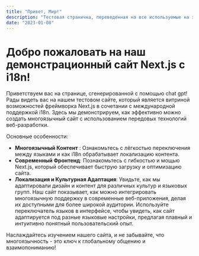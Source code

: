 ```yaml
---
title: "Привет, Мир!"
description: "Тестовая страничка, переведенная на все используемые на этом сайте языки"
date: "2023-01-08"
---
```


# Добро пожаловать на наш демонстрационный сайт Next.js с i18n!

Приветствуем вас на странице, сгенерированной с помощью chat gpt! Рады видеть вас на нашем тестовом сайте, который является витриной возможностей фреймворка Next.js в сочетании с международной поддержкой i18n. Здесь мы демонстрируем, как эффективно можно создать многоязычный сайт с использованием передовых технологий веб-разработки.

Основные особенности:
- **Многоязычный Контент** : Ознакомьтесь с лёгкостью переключения между языками и как i18n обрабатывает локализацию контента.
- **Современный Фронтенд**: Познакомьтесь с гибкостью и мощью Next.js, который обеспечивает быструю загрузку и оптимизацию сайта.
- **Локализация и Культурная Адаптация**: Увидьте, как мы адаптировали дизайн и контент для различных культур и языковых групп.
Наш сайт показывает, как можно интегрировать многоязычную поддержку в современные веб-приложения, делая их доступными для более широкой аудитории. Используйте переключатель языков в интерфейсе, чтобы увидеть, как сайт адаптируется под разные языковые настройки, предлагая плавный и интуитивно понятный пользовательский опыт.

Наслаждайтесь изучением нашего сайта, и не забывайте, что многоязычность - это ключ к глобальному общению и взаимопониманию!

